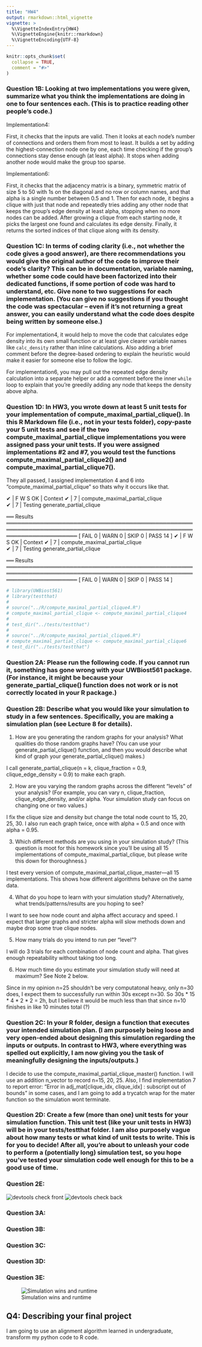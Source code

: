 ```yaml
---
title: "HW4"
output: rmarkdown::html_vignette
vignette: >
  %\VignetteIndexEntry{HW4}
  %\VignetteEngine{knitr::rmarkdown}
  %\VignetteEncoding{UTF-8}
---
```


```r
knitr::opts_chunk$set(
  collapse = TRUE,
  comment = "#>"
)
```


### Question 1B: Looking at two implementations you were given, summarize what you think the implementations are doing in one to four sentences each. (This is to practice reading other people’s code.)

Implementation4: 

First, it checks that the inputs are valid. Then it looks at each node’s number of connections and orders them from most to least. It builds a set by adding the highest-connection node one by one, each time checking if the group’s connections stay dense enough (at least alpha). It stops when adding another node would make the group too sparse.

Implementation6:

First, it checks that the adjacency matrix is a binary, symmetric matrix of size 5 to 50 with 1s on the diagonal and no row or column names, and that alpha is a single number between 0.5 and 1. Then for each node, it begins a clique with just that node and repeatedly tries adding any other node that keeps the group’s edge density at least alpha, stopping when no more nodes can be added. After growing a clique from each starting node, it picks the largest one found and calculates its edge density. Finally, it returns the sorted indices of that clique along with its density.


### Question 1C: In terms of coding clarity (i.e., not whether the code gives a good answer), are there recommendations you would give the original author of the code to improve their code’s clarity? This can be in documentation, variable naming, whether some code could have been factorized into their dedicated functions, if some portion of code was hard to understand, etc. Give none to two suggestions for each implementation. (You can give no suggestions if you thought the code was spectacular – even if it’s not returning a great answer, you can easily understand what the code does despite being written by someone else.)

For implementation4, it would help to move the code that calculates edge density into its own small function or at least give clearer variable names like `calc_density` rather than inline calculations. Also adding a brief comment before the degree-based ordering to explain the heuristic would make it easier for someone else to follow the logic.

For implementation6, you may pull out the repeated edge density calculation into a separate helper or add a comment before the inner `while` loop to explain that you’re greedily adding any node that keeps the density above alpha.

### Question 1D: In HW3, you wrote down at least 5 unit tests for your implementation of compute_maximal_partial_clique(). In this R Markdown file (i.e., not in your tests folder), copy-paste your 5 unit tests and see if the two compute_maximal_partial_clique implementations you were assigned pass your unit tests. If you were assigned implementations #2 and #7, you would test the functions compute_maximal_partial_clique2() and compute_maximal_partial_clique7().

They all passed, I assigned implementation 4 and 6 into "compute_maximal_partial_clique" so thats why it occurs like that. 

✔ | F W  S  OK | Context
✔ |          7 | compute_maximal_partial_clique                                                                                   
✔ |          7 | Testing generate_partial_clique                                                                                  

══ Results ═══════════════════════════════════════════════════════════════════════════════════════════════════════════════════════
[ FAIL 0 | WARN 0 | SKIP 0 | PASS 14 ]
✔ | F W  S  OK | Context
✔ |          7 | compute_maximal_partial_clique                                                                                   
✔ |          7 | Testing generate_partial_clique                                                                                  

══ Results ═══════════════════════════════════════════════════════════════════════════════════════════════════════════════════════
[ FAIL 0 | WARN 0 | SKIP 0 | PASS 14 ]

```r
# library(UWBiost561)
# library(testthat)
# 
# source("../R/compute_maximal_partial_clique4.R")
# compute_maximal_partial_clique <- compute_maximal_partial_clique4
# 
# test_dir("../tests/testthat")
# 
# source("../R/compute_maximal_partial_clique6.R")
# compute_maximal_partial_clique <- compute_maximal_partial_clique6
# test_dir("../tests/testthat")


```



### Question 2A: Please run the following code. If you cannot run it, something has gone wrong with your UWBiost561 package. (For instance, it might be because your generate_partial_clique() function does not work or is not correctly located in your R package.)

### Question 2B: Describe what you would like your simulation to study in a few sentences. Specifically, you are making a simulation plan (see Lecture 8 for details).

1. How are you generating the random graphs for your analysis? What qualities do those random graphs have? (You can use your generate_partial_clique() function, and then you would describe what kind of graph your generate_partial_clique() makes.)

I call generate_partial_clique(n = k, clique_fraction = 0.9, clique_edge_density = 0.9) to make each graph. 




2. How are you varying the random graphs across the different “levels” of your analysis? (For example, you can vary n, clique_fraction, clique_edge_density, and/or alpha. Your simulation study can focus on changing one or two values.)

I fix the clique size and density but change the total node count to 15, 20, 25, 30. I also run each graph twice, once with alpha = 0.5 and once with alpha = 0.95.




3. Which different methods are you using in your simulation study? (This question is moot for this homework since you’ll be using all 15 implementations of compute_maximal_partial_clique, but please write this down for thoroughness.)

I test every version of compute_maximal_partial_clique_master—all 15 implementations. This shows how different algorithms behave on the same data.

4. What do you hope to learn with your simulation study? Alternatively, what trends/patterns/results are you hoping to see?

I want to see how node count and alpha affect accuracy and speed. I expect that larger graphs and stricter alpha will slow methods down and maybe drop some true clique nodes. 

5. How many trials do you intend to run per “level”?

I will do 3 trials for each combination of node count and alpha. That gives enough repeatability without taking too long.

6. How much time do you estimate your simulation study will need at maximum? See Note 2 below.

Since in my opinion n=25 shouldn't be very computatonal heavy, only n=30 does, I expect them to successfully run within 30s except n=30. So 30s * 15 * 4 * 2 * 2 = 2h, but I believe it would be much less than that since n=10 finishes in like 10 minutes total (?)




### Question 2C: In your R folder, design a function that executes your intended simulation plan. (I am purposely being loose and very open-ended about designing this simulation regarding the inputs or outputs. In contrast to HW3, where everything was spelled out explicitly, I am now giving you the task of meaningfully designing the inputs/outputs.)

I decide to use the compute_maximal_partial_clique_master() function. I will use an addition n_vector to record n=15, 20, 25. Also, I find implementation 7 to report error: "Error in adj_mat[clique_idx, clique_idx] : subscript out of bounds" in some cases, and I am going to add a trycatch wrap for the mater function so the simulation wont terminate. 


### Question 2D: Create a few (more than one) unit tests for your simulation function. This unit test (like your unit tests in HW3) will be in your tests/testthat folder. I am also purposely vague about how many tests or what kind of unit tests to write. This is for you to decide! After all, you’re about to unleash your code to perform a (potentially long) simulation test, so you hope you’ve tested your simulation code well enough for this to be a good use of time.




### Question 2E:
![devtools check front](screenshot1.png)
![devtools check back](screenshot2.png)

### Question 3A: 

### Question 3B: 
### Question 3C:
### Question 3D: 
### Question 3E: 
![Simulation wins and runtime](simulation_plot.png)



## Q4: Describing your final project

I am going to use an alignment algorithm learned in undergraduate, transform my python code to R code. 
